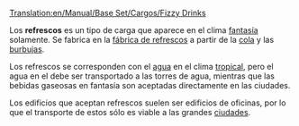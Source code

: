 [[Translation:en/Manual/Base Set/Cargos/Fizzy Drinks]]

{{es/Carga| carga  = Refrescos
| imagen = FizzyDrinks.png
| producida =[[es/Manual/Base Set/Industries/Fábrica de refrescos|Fábrica de refrescos]]
| aceptada  =[[es/Manual/Pueblo|Pueblo]]
}}

Los '''refrescos''' es un tipo de carga que aparece en el clima [[es/fantasía|fantasía]] solamente. Se fabrica en la [[es/fábrica de refrescos|fábrica de refrescos]] a partir de la [[es/cola|cola]] y las [[es/burbujas|burbujas]].

Los refrescos se corresponden con el [[es/agua|agua]] en el clima [[es/tropical|tropical]], pero el agua en el debe ser transportado a las torres de agua, mientras que las bebidas gaseosas en fantasía son aceptadas directamente en las ciudades. 

Los edificios que aceptan refrescos suelen ser edificios de oficinas, por lo que el transporte de estos sólo es viable a las grandes [[es/Manual/Pueblo|ciudades]].
